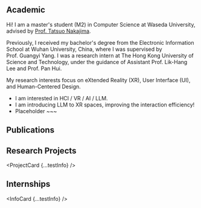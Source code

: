 
## Academic

Hi! I am a master's student (M2) in Computer Science at Waseda University, advised by [Prof. Tatsuo Nakajima](https://scholar.google.co.jp/citations?user=hVxdgeYAAAAJ&hl=ja).

Previously, I received my bachelor's degree from the Electronic Information School at Wuhan University, China, where I was supervised by Prof. Guangyi Yang. I was a research intern at The Hong Kong University of Science and Technology, under the guidance of Assistant Prof. Lik-Hang Lee and Prof. Pan Hui.

My research interests focus on eXtended Reality (XR), User Interface (UI), and Human-Centered Design.

- I am interested in HCI / VR / AI / LLM.
- I am introducing LLM to XR spaces, improving the interaction efficiency!
- Placeholder ~~~

## Publications

<CardList>
  <SinglePubCard
    title="Effect of Presentation Methods on User Experiences and Perception in VR Shopping Recommender Systems"
    author="Yang Zhan, Tatsuo Nakajima"
    conference="SIGIR-AP 24"
    description="Why people enjoy shopping for virtual goods? We explored how functionality and social experiences come together to shape the novel VR shopping experience."
    imagePaths={imagePaths.get("shop-rs")}
    link="https://google.com"
    pdfPath=""
    techIcon="unity"
  />
  <SinglePubCard
    title="Effect of Presentation Methods on User Experiences and Perception in VR Shopping Recommender Systems"
    author="Yang Zhan, Tatsuo Nakajima"
    conference="SIGIR-AP 24"
    description="Why people enjoy shopping for virtual goods? We explored how functionality and social experiences come together to shape the novel VR shopping experience."
    imagePaths={imagePaths.get("shop-avi")}
    link="https://google.com"
    pdfPath=""
    techIcon="unity"
  />
</CardList>

## Research Projects

<ProjectCard {...testInfo} />

## Internships

<InfoCard {...testInfo} />
